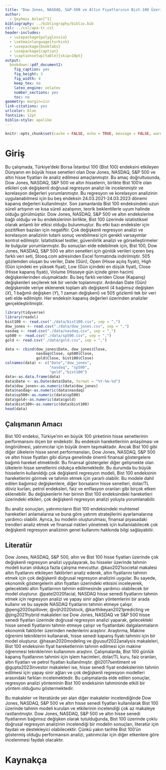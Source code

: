 ---
title: "Dow Jones, NASDAQ, S&P-500 ve Altın Fiyatlarının Bist-100 Üzerindeki Etkisi"
author: 
  - Şeyhmus Aslan[^1]
bibliography: ../bibliography/biblio.bib
csl: ../csl/apa-tr.csl
header-includes:
  - \usepackage{polyglossia}
  - \setmainlanguage{turkish}
  - \usepackage{booktabs}
  - \usepackage{caption} 
  - \captionsetup[table]{skip=10pt}
output:
  bookdown::pdf_document2:
    fig_caption: yes
    fig_height: 3
    fig_width: 4
    keep_tex: no
    latex_engine: xelatex
    number_sections: yes
    toc: no
geometry: margin=1in
link-citations: yes
urlcolor: blue
fontsize: 12pt
biblio-style: apalike
---
```{r setup, include=FALSE}
knitr::opts_chunk$set(cache = FALSE, echo = TRUE, message = FALSE, warning = FALSE)
```

<!-- ======================================================================= -->
<!-- ============================== NOTLAR ================================= -->
<!-- ======================================================================= -->
[^1]: 20080966, [Github Repo](https://github.com/aslan0647/20080966/tree/main/20080966)


# Giriş
Bu çalışmada, Türkiye'deki Borsa İstanbul 100 (Bist 100) endeksini etkileyen Dünyanın en büyük hisse senetleri olan Dow Jones, NASDAQ, S&P 500 ve altın hisse fiyatları ile analiz edilmesi amaçlanmıştır. Bu amaç doğrultusunda, Dow Jones, NASDAQ, S&P 500 ve altın hisselerin, birlikte Bist 100'e olan etkileri çok değişkenli doğrusal regresyon analizi ile incelenmiştir ve korelasyon değerleri yorumlanmıştır. Bu regresyon ve korelasyon analizinin uygulanabilmesi için bu beş endeksin 24.03.2021-24.03.2023 dönemi kapanış değerleri kullanılmıştır. Son zamanlarda Bist 100 endeksindeki uzun süreli artışının ve kısa süreli azalışının, teorik beklentilerle uyum halinde olduğu görülmüştür. Dow Jones, NASDAQ, S&P 500 ve altın endekslerine bağlı olduğu ve bu endekslerinin birlikte, Bist 100 üzerinde istatistiksel olarak anlamlı bir etkisi olduğu bulunmuştur. Bu etki bazı endeksler için pozitifken bazıları için negatiftir. Çok değişkenli regresyon analizi ve korelasyon analizinin tutarlı sonuç verebilmesi için gerekli varsayımlar kontrol edilmiştir. İstatistiksel testler, güvenilirlik analizi ve görselleştirmeler ile bulgular yorumlanmıştır. Bu sonuçları elde edebilmek için, Bist 100, Dow Jones, NASDAQ, S&P 500 ve altın senetleri için günlük verileri içeren beş farklı veri seti, Stooq.com adresinden Excel formatında indirilmiştir. 505 gözlemden oluşan bu veriler, Date (Gün), Open (Hisse açılış fiyatı), High (Gün içindeki en yüksek fiyat), Low (Gün içindeki en düşük fiyat), Close (Hisse kapanış fiyatı), Volume (Hisseye gün içinde giren hacim) değişkenlerinden oluşmaktadır. Bu beş farklı veriden Close (Kapanış) değişkenleri seçilerek tek bir veride toplanmıştır. Ardından Date (Gün) değişkenide veriye eklenerek toplam altı değişkenli (4 bağımsız değişken ($X$), 1 bağımlı değişken ($Y$), 1 zaman değişkeni) ve 505 gözlemli tek bir veri seti elde edilmiştir. Her endeksin kapanış değerleri üzerinden analizler gerçekleştirilmiştir.


```{r eval=FALSE, message=FALSE, warning=FALSE, include=FALSE}
library(tidyverse)
library(readxl)
bist100 <- read.csv("./data/bist100.csv", sep = ",")
dow_jones <- read.csv("./data/dow_jones.csv", sep = ",")
nasdaq <- read.csv("./data/nasdaq.csv", sep = ",")
sp500 <- read.csv("./data/sp500.csv", sep = ",")
gold <- read.csv("./data/gold.csv", sep = ",")

data <- cbind(dow_jones$Date, dow_jones$Close, 
              nasdaq$Close, sp500$Close, 
              gold$Close, bist100$Close)
colnames(data) <- c("Date","dow_jones", 
                    "nasdaq", "sp500", 
                    "gold","bist100")
data<-as.data.frame(data)
data$Date <- as.Date(data$Date, format = "%Y-%m-%d")
data$dow_jones<-as.numeric(data$dow_jones)
data$nasdaq<-as.numeric(data$nasdaq)
data$sp500<-as.numeric(data$sp500)
data$gold<-as.numeric(data$gold)
data$bist100<-as.numeric(data$bist100)
head(data)
```


## Çalışmanın Amacı
Bist 100 endeksi, Türkiye'nin en büyük 100 şirketinin hisse senetlerinin performansını ölçen bir endekstir. Bu endeksin hareketlerinin anlaşılması ve öngörülmesi, yatırımcılar için büyük önem taşımaktadır. Ancak Bist 100 gibi diğer ülkelerin hisse senet performansları, Dow Jones, NASDAQ, S&P 500 ve altın hisse fiyatları gibi dünya genelinde önemli finansal göstergelere bağımlı hareket etmektedir. Bu finansal göstergeler diğer gelişmekte olan ülkelerin hisse senetlerini oldukça etkilemektedir. Bu durumda bu büyük hisselerin kullanıldığı çok değişkenli regresyon modeli, Bist 100 endeksinin hareketlerini görmek ve tahmin etmek için yararlı olabilir. Bu modele dahil edilen bağımsız değişkenlere, diğer borsaların hisse senetleri, dolar/TL döviz kurları, petrol endeksleri, faiz ve enflasyon oranları gibi birçok etken eklenebilir. Bu değişkenlerin her birinin Bist 100 endeksindeki hareketleri üzerindeki etkileri, çok değişkenli regresyon analizi yoluyla yorumlanabilir.

Bu analiz sonuçları, yatırımcıların Bist 100 endeksindeki muhtemel hareketleri anlamalarına ve buna göre yatırım stratejilerini ayarlamalarına yardımcı olabilir. Ayrıca, bu modelin oluşturulması, finansal piyasadaki trendleri analiz etmek ve finansal riskleri yönetmek için kullanılabilecek çok değişkenli regresyon analizinin genel kullanımı hakkında bilgi sağlayabilir.

## Literatür 
Dow Jones, NASDAQ, S&P 500, altın ve Bist 100 hisse fiyatları üzerinde çok değişkenli regresyon analizi uygulayarak, bu hisseler üzerinde tahmin modeli kuran oldukça fazla çalışma mevcuttur. @kao2021societal makalesi altın fiyatlarını etkileyen faktörleri analiz ederek, altın fiyatlarını tahmin etmek için çok değişkenli doğrusal regresyon analizini uygular. Bu sayede, ekonomik göstergelerin altın fiyatları üzerindeki etkisini inceleyerek, gelecekteki altın fiyatlarının tahmin edilmesinde yardımcı olabilecek bir model oluşturur. @patel2020facial, NASDAQ hisse senedi fiyatlarını tahmin etmek için regresyon analizi ve yapay sinir ağları yöntemlerini bir arada kullanır ve bu sayede NASDAQ fiyatlarını tahmin etmeye çalışır. @peng2020spillover, @vijh2020stock, @karthikeyan2021predicting ve @jing2021hybrid makaleleri ise Dow Jones, NASDAQ ve S&P 500 hisse senedi fiyatları üzerinde doğrusal regresyon analizi yaparak, gelecekteki hisse senedi fiyatlarını tahmin etmeye çalışır ve fiyatlardaki dalgalanmaların ekonomik faktörler üzerinden nedenlerini araştırır. Araştırma, Makine öğrenimi tekniklerini kullanarak, hisse senedi kapanış fiyatı tahmini için bir model oluşturur. @hasan2020modeling ve @yusuf2022analysis makaleleri, Bist 100 endeksinin fiyat hareketlerinin tahmin edilmesi için makine öğrenmesi tekniklerinin kullanımını araştırır. Çalışmalarda, Bist 100 günlük kapanış fiyatlarının tahmini için işlem hacimleri, dolar/TL kuru, faiz oranları, altın fiyatları ve petrol fiyatları kullanılmıştır. @li2017sentiment ve @gupta2023investor makaleleri ise, hisse senedi fiyat endekslerinin tahmin edilmesi için yapay sinir ağları ve çok değişkenli regresyon modelleri arasındaki farkları incelemektedir. Bu çalışmalarda elde edilen sonuçlar, regresyon analizi yönteminin Bist 100 endeksinin tahmininde etkili bir yöntem olduğunu göstermektedir.

Bu makaleler ve literatürde yer alan diğer makaleler incelendiğinde Dow Jones, NASDAQ, S&P 500 ve altın hisse senedi fiyatları kullanılarak Bist 100 üzerinde tahmin modeli kurulan ve etkilerinin incelendiği çok az makaleye rastlanılmıştır. Dow Jones, NASDAQ, S&P 500 ve altın hisse senedi fiyatlarının bağımsız değişken olarak tutulduğunda, Bist 100 üzerinde çoklu doğrusal regresyon analizinin incelendiği bir modelin sonuçları, literatür için faydalı ve destekleyici olabilecektir. Çünkü yakın tarihte Bist 100'ün göstermiş olduğu performansın analizi, yatırımcılar için diğer etkenlere göre incelenmesi faydalı olacaktır.


\newpage
# Kaynakça {#references}
<div id="refs"></div>

